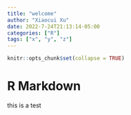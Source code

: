 ```yaml
---
title: "welcome"
author: "Xiaocui Xu"
date: 2022-7-24T21:13:14-05:00
categories: ["R"]
tags: ["x", "y", "z"]
---
```


```r
knitr::opts_chunk$set(collapse = TRUE)
```

# R Markdown

this is a test 




